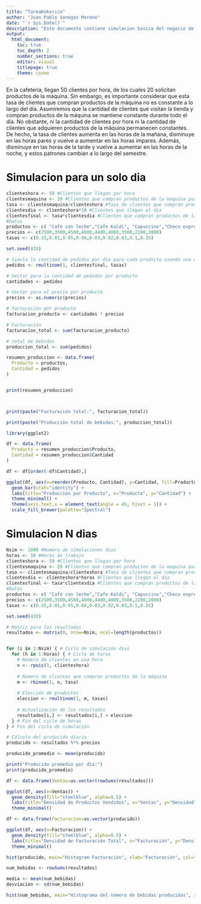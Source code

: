 ```yaml
---
title: "TareaKokorico"
author: "Juan Pablo Vanegas Moreno"
date: "`r Sys.Date()`"
description: "Este documento contiene simulacion basica del negocio de Kokorico."
output:
  html_document:
    toc: true
    toc_depth: 2
    number_sections: true
    editor: visual
    titlepage: true
    theme: cosmo
---
```

En la cafetería, llegan 50 clientes por hora, de los cuales 20 solicitan productos de la máquina. Sin embargo, es importante considerar que esta tasa de clientes que compran productos de la máquina no es constante a lo largo del día. Asumiremos que la cantidad de clientes que visitan la tienda y compran productos de la máquina se mantiene constante durante todo el día. No obstante, ni la cantidad de clientes por hora ni la cantidad de clientes que adquieren productos de la máquina permanecen constantes. De hecho, la tasa de clientes aumenta en las horas de la mañana, disminuye en las horas pares y vuelve a aumentar en las horas impares. Además, disminuye en las horas de la tarde y vuelve a aumentar en las horas de la noche, y estos patrones cambian a lo largo del semestre.

# Simulacion para un solo dia

```r

clienteshora <- 50 #Clientes que llegan por hora
clientesmaquina <- 20 #Clientes que compran productos de la maquina por hora
tasa <- clientesmaquina/clienteshora #Tasa de clientes que compran productos de la maquina
clientesdia <- clienteshora*10 #Clientes que llegan al dia
clientesfinal <- tasa*clientesdia #Clientes que compran productos de la maquina al dia
#Datos
productos <- c( "Cafe con leche","Cafe Kaldi", "Capuccino","Choco express", "Espresso corto", "Espresso largo","Latte", "Perico", "Tinto")
precios <- c(2500,3500,4500,4000,4400,4000,3500,2200,2000)
tasas <- c(0.35,0.01,0.05,0.06,0.03,0.02,0.03,0.1,0.35)

set.seed(420)

# Simula la cantidad de pedidos por día para cada producto usando una distribución multinomial
pedidos <- rmultinom(1, clientesfinal, tasas)

# Vector para la cantidad de pedidos por producto
cantidades <- pedidos

# Vector para el precio por producto
precios <- as.numeric(precios)

# facturación por producto
facturacion_producto <- cantidades * precios

# Facturación 
facturacion_total <- sum(facturacion_producto)

# total de bebidas
produccion_total <- sum(pedidos)

resumen_produccion <- data.frame(
  Producto = productos,
  Cantidad = pedidos
)


print(resumen_produccion)




```

```r
print(paste("Facturación total:", facturacion_total))

print(paste("Producción total de bebidas:", produccion_total))

```

```r
library(ggplot2)

df <- data.frame(
  Producto = resumen_produccion$Producto,
  Cantidad = resumen_produccion$Cantidad
)

df <- df[order(-df$Cantidad),]

ggplot(df, aes(x=reorder(Producto, Cantidad), y=Cantidad, fill=Producto)) +
  geom_bar(stat="identity") +
  labs(title="Producción por Producto", x="Producto", y="Cantidad") +
  theme_minimal() +
  theme(axis.text.x = element_text(angle = 45, hjust = 1)) +
  scale_fill_brewer(palette="Spectral")

```

# Simulacion N dias

```r
Nsim <- 1000 #Numero de simulaciones dias
horas <- 10 #Horas de trabajo
clienteshora <- 50 #Clientes que llegan por hora
clientesmaquina <- 20 #Clientes que compran productos de la maquina por hora
tasa <- clientesmaquina/clienteshora #Tasa de clientes que compran productos de la maquina
clientesdia <- clienteshora*horas #Clientes que llegan al dia
clientesfinal <- tasa*clientesdia #Clientes que compran productos de la maquina al dia
#Datos
productos <- c( "Cafe con leche","Cafe Kaldi", "Capuccino","Choco express", "Espresso corto", "Espresso largo","Latte", "Perico", "Tinto")
precios <- c(2500,3500,4500,4000,4400,4000,3500,2200,2000)
tasas <- c(0.35,0.01,0.05,0.06,0.03,0.02,0.03,0.1,0.35)

set.seed(420)

# Matriz para los resultados
resultados <- matrix(0, nrow=Nsim, ncol=length(productos))


for (i in 1:Nsim) { # Ciclo de simulación dias
  for (h in 1:horas) { # Ciclo de horas 
    # Número de clientes en una hora
    n <- rpois(1, clienteshora)
    
    # Número de clientes que compran productos de la máquina
    m <- rbinom(1, n, tasa)
    
    # Elección de productos
    eleccion <- rmultinom(1, m, tasas)
    
    # Actualización de los resultados
    resultados[i,] <- resultados[i,] + eleccion
  } # Fin del ciclo de horas
} # Fin del ciclo de simulación

# Cálculo del producido diario
producido <- resultados %*% precios


```

```r
producido_promedio <- mean(producido)

print("Producido promedio por día:")
print(producido_promedio)

```

```r
df <- data.frame(Ventas=as.vector(rowSums(resultados)))

ggplot(df, aes(x=Ventas)) +
  geom_density(fill="steelblue", alpha=0.5) +
  labs(title="Densidad de Productos Vendidos", x="Ventas", y="Densidad") +
  theme_minimal()

```

```r
df <- data.frame(Facturacion=as.vector(producido))

ggplot(df, aes(x=Facturacion)) +
  geom_density(fill="steelblue", alpha=0.5) +
  labs(title="Densidad de Facturación Total", x="Facturación", y="Densidad") +
  theme_minimal()

```

```r
hist(producido, main="Histogram Facturación", xlab="Facturación", col="lightblue", border="black")
```

```r
num_bebidas <- rowSums(resultados)

media <- mean(num_bebidas)
desviacion <- sd(num_bebidas)

hist(num_bebidas, main="Histograma del número de bebidas producidas", xlab="Número de bebidas", col="lightblue", border="black")
```
